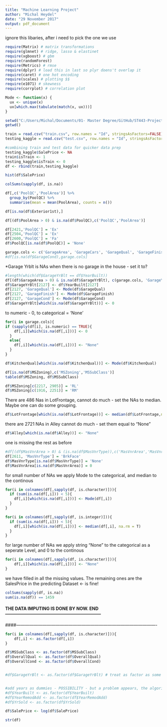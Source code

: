 ```yaml
---
title: "Machine Learning Project"
author: "Michal Heydel"
date: "29 November 2017"
output: pdf_document
---
```

ignore this libaries, after i need to pick the one we use
```r
require(Matrix) # matrix transformations
require(glmnet) # ridge, lasso & elastinet
require(xgboost) # gbm
require(randomForest)
require(Metrics) # rmse
require(dplyr) # load this in last so plyr doens't overlap it
require(caret) # one hot encoding
require(scales) # plotting $$
require(e1071) # skewness
require(corrplot) # correlation plot
```

```r
Mode <- function(x) {
  ux <- unique(x)
  ux[which.max(tabulate(match(x, ux)))]
}

```

```r
setwd("C:/Users/Michal/Documents/01- Master Degree/GitHub/ST443-Project-group9/Housing price data")
getwd()
```
```r
train = read.csv("train.csv", row.names = "Id", stringsAsFactors=FALSE)
testing_kaggle = read.csv("test.csv", row.names = "Id", stringsAsFactors=FALSE)
```

```r
#combining train and test data for quicker data prep
testing_kaggle$SalePrice <- NA
train$isTrain <- 1
testing_kaggle$isTrain <- 0
df <- rbind(train,testing_kaggle)
```

```r
hist(df$SalePrice)
```

```r
colSums(sapply(df, is.na))
```

```r
df[,c('PoolQC','PoolArea')] %>%
  group_by(PoolQC) %>%
  summarise(mean = mean(PoolArea), counts = n()) 
```
```r
df[is.na(df$Exterior1st),]
```


```r
df[(df$PoolArea > 0) & is.na(df$PoolQC),c('PoolQC','PoolArea')]
```
```r
df[2421,'PoolQC'] = 'Ex'
df[2504,'PoolQC'] = 'Ex'
df[2600,'PoolQC'] = 'Fa'
df$PoolQC[is.na(df$PoolQC)] = 'None'
```


```r
garage.cols <- c('GarageArea', 'GarageCars', 'GarageQual', 'GarageFinish', 'GarageCond', 'GarageType')
#df[is.na(df$GarageCond),garage.cols]
```
*Garage Yrblt is NAs when there is no garage in the house - set it to?
```r
#length(which(df$GarageYrBlt == df$YearBuilt))
df[(df$GarageArea > 0) & is.na(df$GarageYrBlt), c(garage.cols, 'GarageYrBlt')]
df$GarageYrBlt[2127] <- df$YearBuilt[2127]
df[2127, 'GarageQual'] <- Mode(df$GarageQual)
df[2127, 'GarageFinish'] <- Mode(df$GarageFinish)
df[2127, 'GarageCond'] <- Mode(df$GarageCond)
df$GarageYrBlt[which(is.na(df$GarageYrBlt))] <- 0
```


to numeric - 0, to categorical = 'None'
```r
for(i in garage.cols){
if (sapply(df[i], is.numeric) == TRUE){
    df[,i][which(is.na(df[,i]))] <- 0
  }
  else{
    df[,i][which(is.na(df[,i]))] <- "None"
  }
}
```

```r
df$KitchenQual[which(is.na(df$KitchenQual))] <- Mode(df$KitchenQual)
```

```r
df[is.na(df$MSZoning),c('MSZoning','MSSubClass')]
table(df$MSZoning, df$MSSubClass)
```
```r
df$MSZoning[c(2217, 2905)] = 'RL'
df$MSZoning[c(1916, 2251)] = 'RM'
```

There are 486 Nas in LotFrontage, cannot do much - set the NAs to median. Maybe one can do some grouping.

```r
df$LotFrontage[which(is.na(df$LotFrontage))] <- median(df$LotFrontage,na.rm = T)
```

there are 2721  NAs in Alley cannot do much - set them equal to "None"
```r
df$Alley[which(is.na(df$Alley))] <- "None"
```

one is missing the rest as before
```r
#df[(df$MasVnrArea > 0) & (is.na(df$MasVnrType)),c('MasVnrArea','MasVnrType')]
df[2611, 'MasVnrType'] = 'BrkFace'
df$MasVnrType[is.na(df$MasVnrType)] = 'None'
df$MasVnrArea[is.na(df$MasVnrArea)] = 0
```

for small number of NAs we apply Mode to the categorical, and median to the continous
```r
for(i in colnames(df[,sapply(df, is.character)])){
  if (sum(is.na(df[,i])) < 5){
    df[,i][which(is.na(df[,i]))] <- Mode(df[,i])
  }
}
```


```r
for(i in colnames(df[,sapply(df, is.integer)])){
  if (sum(is.na(df[,i])) < 5){
    df[,i][which(is.na(df[,i]))] <- median(df[,i], na.rm = T)
  }
}
```

for large number of NAs we apply string "None" to the categorical as a seperate Level, and 0 to the continous

```r
for(i in colnames(df[,sapply(df, is.character)])){
    df[,i][which(is.na(df[,i]))] <- "None"
}
```

we have filled in all the missing values. The remaining ones are the SalesPrice in the predicting Dataset <- is fine!
```r
colSums(sapply(df, is.na))
sum(is.na(df)) == 1459
```
#### THE DATA IMPUTING IS DONE BY NOW. END------------------------------------------------------------------
####-------------------------------------------------------------------------------------------------

```r
for(i in colnames(df[,sapply(df, is.character)])){
    df[,i] <- as.factor(df[,i])
}
```


```r
df$MSSubClass <- as.factor(df$MSSubClass)
df$OverallQual <- as.factor(df$OverallQual)
df$OverallCond <- as.factor(df$OverallCond)


#df$GarageYrBlt <- as.factor(df$GarageYrBlt) # treat as factor as some of them are '0'


#add years as dummies - POSSIBILITY - but a problem appears, the algorithms cannot treat categorical varibles with more than 55levels
#df$YearBuilt <- as.factor(df$YearBuilt)
#df$YearRemodAdd <- as.factor(df$YearRemodAdd)
#df$YrSold <- as.factor(df$YrSold)
```

```r
df$SalePrice <- log(df$SalePrice)
```


```r
str(df)
```




